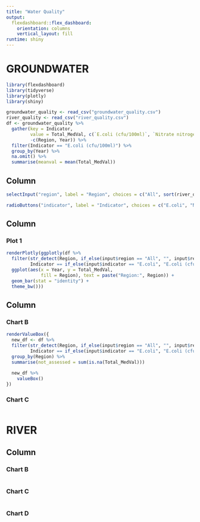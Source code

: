 ---
title: "Water Quality"
output: 
  flexdashboard::flex_dashboard:
    orientation: columns
    vertical_layout: fill
runtime: shiny
---

GROUNDWATER
===
```{r setup, include=FALSE}
library(flexdashboard)
library(tidyverse)
library(plotly)
library(shiny)

groundwater_quality <- read_csv("groundwater_quality.csv")
river_quality <- read_csv("river_quality.csv")
df <- groundwater_quality %>% 
  gather(key = Indicator,
         value = Total_MedVal, c(`E.coli (cfu/100ml)`, `Nitrate nitrogen (g/m3)`),
         -c(Region, Year)) %>% 
  filter(Indicator == "E.coli (cfu/100ml)") %>% 
  group_by(Year) %>% 
  na.omit() %>% 
  summarise(meanval = mean(Total_MedVal))
```

Column {.sidebar}
-----------------------------------------------------------------------
```{r}
selectInput("region", label = "Region", choices = c("All", sort(river_quality$Region)), selected = "All")

radioButtons("indicator", label = "Indicator", choices = c("E.coli", "Nitrate nitrogen"))
```


Column {data-width=650}
-----------------------------------------------------------------------

### Plot 1

```{r}
renderPlotly(ggplotly(df %>% 
  filter(str_detect(Region, if_else(input$region == "All", "", input$region)),
         Indicator == if_else(input$indicator == "E.coli", "E.coli (cfu/100ml)", "Nitrate nitrogen (g/m3)")) %>% 
  ggplot(aes(x = Year, y = Total_MedVal,
             fill = Region), text = paste("Region:", Region)) +
  geom_bar(stat = "identity") +
  theme_bw()))
```

Column {data-width=350}
-----------------------------------------------------------------------

### Chart B

```{r}
renderValueBox({
  new_df <- df %>% 
  filter(str_detect(Region, if_else(input$region == "All", "", input$region)),
         Indicator == if_else(input$indicator == "E.coli", "E.coli (cfu/100ml)", "Nitrate nitrogen (g/m3)")) %>% 
  group_by(Region) %>% 
  summarise(not_assessed = sum(is.na(Total_MedVal)))
  
  new_df %>% 
    valueBox()
})
```

### Chart C

```{r}

```

RIVER
===
Column {data-width=350}
-----------------------------------------------------------------------

### Chart B

```{r}

```

### Chart C

```{r}

```

### Chart D

```{r}

```
 
 